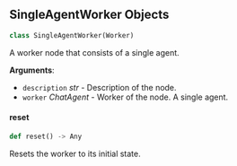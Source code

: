 <a id="camel.societies.workforce.single_agent_worker"></a>

<a id="camel.societies.workforce.single_agent_worker.SingleAgentWorker"></a>

## SingleAgentWorker Objects

```python
class SingleAgentWorker(Worker)
```

A worker node that consists of a single agent.

**Arguments**:

- `description` _str_ - Description of the node.
- `worker` _ChatAgent_ - Worker of the node. A single agent.

<a id="camel.societies.workforce.single_agent_worker.SingleAgentWorker.reset"></a>

#### reset

```python
def reset() -> Any
```

Resets the worker to its initial state.

